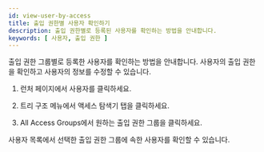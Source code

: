 ```yaml
---
id: view-user-by-access
title: 출입 권한별 사용자 확인하기
description: 출입 권한별로 등록된 사용자를 확인하는 방법을 안내합니다.
keywords: [ 사용자, 출입 권한 ]
---
```


출입 권한 그룹별로 등록한 사용자를 확인하는 방법을 안내합니다. 사용자의 출입 권한을 확인하고 사용자의 정보를 수정할 수 있습니다.

1. <Cmd>런처</Cmd> 페이지에서 <Cmd>사용자</Cmd>를 클릭하세요.

1. 트리 구조 메뉴에서 <Cmd>액세스 탐색기</Cmd> 탭을 클릭하세요.

1. <Cmd>All Access Groups</Cmd>에서 원하는 출입 권한 그룹을 클릭하세요.

사용자 목록에서 선택한 출입 권한 그룹에 속한 사용자를 확인할 수 있습니다.